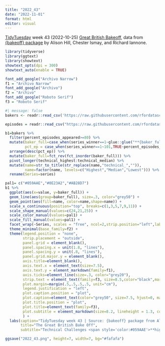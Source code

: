 ```yaml
---
title: "2022_43"
date: "2022-11-01"
format: html
editor: visual
---
```


[TidyTuesday](https://github.com/rfordatascience/tidytuesday) week 43 (2022-10-25) [Great British Bakeoff](https://github.com/rfordatascience/tidytuesday/tree/master/data/2022/2022-10-25), data from [{bakeoff} package](https://bakeoff.netlify.app/) by Alison Hill, Chester Ismay, and Richard Iannone.

```r
library(tidyverse)
library(ggtext)
library(showtext)
showtext_opts(dpi = 300)
showtext_auto(enable = TRUE)
```

```r
font_add_google("Archivo Narrow")
f1 = "Archivo Narrow"
font_add_google("Archivo")
f2 = "Archivo"
font_add_google("Roboto Serif")
f3 = "Roboto Serif"
```

```r
#| message: false
bakers <- readr::read_csv('https://raw.githubusercontent.com/rfordatascience/tidytuesday/master/data/2022/2022-10-25/bakers.csv')

episodes = readr::read_csv("https://raw.githubusercontent.com/rfordatascience/tidytuesday/master/data/2022/2022-10-25/episodes.csv")
```

```r
b1=bakers %>% 
  filter(percent_episodes_appeared>=80) %>%
  mutate(baker_full=case_when(series_winner==1~glue::glue("**{baker_full}**"),TRUE~glue::glue("{baker_full}")),
         pct_ep = case_when(series_winner==1~101,TRUE~percent_episodes_appeared)) %>%
  arrange(desc(pct_ep)) %>%
  mutate(baker_full=fct_rev(fct_inorder(baker_full))) %>%
  pivot_longer(technical_highest:technical_median) %>%
  mutate(name=str_to_title(str_replace(name,"technical_","")),
         name=factor(name, levels=c("Highest","Median","Lowest"))) %>%
  rename(Series=series)
```

```r
pal1= c("#059AAE","#0E23A2","#AB28D7")
b1 %>%
  ggplot(aes(x=value, y=baker_full)) +
  geom_line(aes(group=baker_full), size=.3, color="grey50") +
  geom_point(aes(fill=name, color=name,shape=name)) +
  scale_x_continuous(position="top", breaks=c(1,3,5,7,9,11)) +
  scale_shape_manual(values=c(24,21,25)) +
  scale_color_manual(values=pal1) +
  scale_fill_manual(values=pal1) +
  facet_wrap(~Series, scales = "free", ncol=2,strip.position="left",labeller = label_both) +
  theme_minimal(base_family=f2) +
  theme(legend.position = "none",
        strip.placement = "outside",
        panel.grid = element_blank(),
        panel.spacing.x = unit(1.8, "lines"),
        panel.spacing.y = unit(.8, "lines"),
        panel.grid.major.y = element_blank(),
        axis.title=element_blank(),
        axis.text.x = element_text(size=7.5),
        axis.text.y = element_markdown(family=f1),
        axis.ticks=element_line(size=.3, color="grey20"),
        strip.text = element_text(family=f3, size=8.5,color="black",margin=margin(0,0,0,0)),
        plot.margin=margin(.5,.5,.5,.5, unit="cm"),
        legend.justification = "left",
        plot.caption.position = "plot",
        plot.caption=element_text(color="grey50", size=7.5, hjust=0, margin=margin(t=15)),
        plot.title.position = "plot",
        plot.title=element_text(family=f3),
        plot.subtitle = element_markdown(size=8.2, lineheight = 1.3, color="grey20", margin=margin(b=8)),
        ) +
  labs(caption="TidyTuesday week 43 | Source: {bakeoff} package from Alison Hill, Chester Ismay, and Richard Iannone",
       title="The Great British Bake Off",
       subtitle="Technical Challenges <span style='color:#059AAE'>**highest**</span>, <span style='color:#0E23A2'>**median**</span> and <span style='color:#AB28D7'>**lowest**</span> rankings of Bakers that appeared in 50% or more episodes in the participated<br>series. Bakers arranged in descending order of episodes appeared percentage, and the series winners are highlighted in bold.")
```

```r
ggsave("2022_43.png", height=7, width=7, bg="#fafafa")
```
